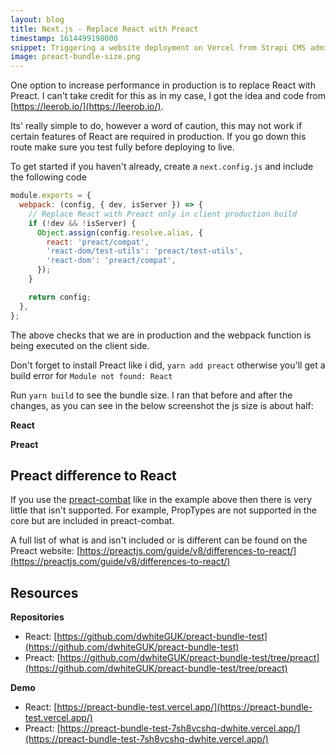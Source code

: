 ```yaml
---
layout: blog
title: Next.js - Replace React with Preact
timestamp: 1614499198000
snippet: Triggering a website deployment on Vercel from Strapi CMS admin
image: preact-bundle-size.png
---
```


One option to increase performance in production is to replace React with Preact. I can't take credit for this as in my case, I got the idea and code from [https://leerob.io/](https://leerob.io/).

Its' really simple to do, however a word of caution, this may not work if certain features of React are required in production. If you go down this route make sure you test fully before deploying to live.

To get started if you haven't already, create a `next.config.js` and include the following code

```jsx
module.exports = {
  webpack: (config, { dev, isServer }) => {
    // Replace React with Preact only in client production build
    if (!dev && !isServer) {
      Object.assign(config.resolve.alias, {
        react: 'preact/compat',
        'react-dom/test-utils': 'preact/test-utils',
        'react-dom': 'preact/compat',
      });
    }

    return config;
  },
};
```

The above checks that we are in production and the webpack function is being executed on the client side.

Don't forget to install Preact like i did, `yarn add preact` otherwise you'll get a build error for `Module not found: React`

Run `yarn build` to see the bundle size. I ran that before and after the changes, as you can see in the below screenshot the js size is about half:

**React**

<FSImage
  src="/images/blog/react-bundle-size.png"
  alt="React bundle size"
  width={696}
  height={255}
  layout="intrinsic"
  tabIndex="0"
/>

**Preact**

<FSImage
  src="/images/blog/preact-bundle-size.png"
  alt="Preact bundle size"
  width={697}
  height={250}
  layout="intrinsic"
  tabIndex="0"
/>

## Preact difference to React

If you use the [preact-combat](https://github.com/preactjs/preact-compat) like in the example above then there is very little that isn't supported. For example, PropTypes are not supported in the core but are included in preact-combat.

A full list of what is and isn't included or is different can be found on the Preact website: [https://preactjs.com/guide/v8/differences-to-react/](https://preactjs.com/guide/v8/differences-to-react/)

## Resources

**Repositories**

- React: [https://github.com/dwhiteGUK/preact-bundle-test](https://github.com/dwhiteGUK/preact-bundle-test)
- Preact: [https://github.com/dwhiteGUK/preact-bundle-test/tree/preact](https://github.com/dwhiteGUK/preact-bundle-test/tree/preact)

**Demo**

- React: [https://preact-bundle-test.vercel.app/](https://preact-bundle-test.vercel.app/)
- Preact: [https://preact-bundle-test-7sh8vcshq-dwhite.vercel.app/](https://preact-bundle-test-7sh8vcshq-dwhite.vercel.app/)
